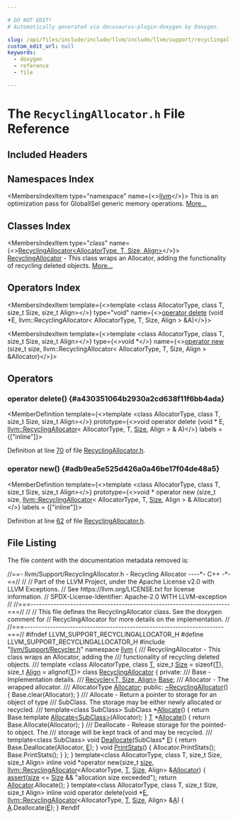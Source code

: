 ```yaml
---

# DO NOT EDIT!
# Automatically generated via docusaurus-plugin-doxygen by Doxygen.

slug: /api/files/include/include/llvm/include/llvm/support/recyclingallocator-h
custom_edit_url: null
keywords:
  - doxygen
  - reference
  - file

---
```





# The `RecyclingAllocator.h` File Reference

<DoxygenPage pluginConfig={pluginConfig}>



## Included Headers

<IncludesList>
<IncludesListItem
  filePath="llvm/Support/Recycler.h"
  permalink="/docs/api/files/include/include/llvm/include/llvm/support/recycler-h"
  isLocal="true" />
</IncludesList>

## Namespaces Index

<MembersIndex>

<MembersIndexItem
  type="namespace"
  name={<><a href="/docs/api/namespaces/llvm">llvm</a></>}>
This is an optimization pass for GlobalISel generic memory operations. <a href="/docs/api/namespaces/llvm/#details">More...</a>
</MembersIndexItem>

</MembersIndex>

## Classes Index

<MembersIndex>

<MembersIndexItem
  type="class"
  name={<><a href="/docs/api/classes/llvm/recyclingallocator">RecyclingAllocator&lt;AllocatorType, T, Size, Align&gt;</a></>}>
<a href="/docs/api/classes/llvm/recyclingallocator">RecyclingAllocator</a> - This class wraps an Allocator, adding the functionality of recycling deleted objects. <a href="/docs/api/classes/llvm/recyclingallocator/#details">More...</a>
</MembersIndexItem>

</MembersIndex>

## Operators Index

<MembersIndex>

<MembersIndexItem
  template={<>template &lt;class AllocatorType, class T, size&#95;t Size, size&#95;t Align&gt;</>}
  type="void"
  name={<><a href="#a430351064b2930a2cd638f11f6bb4ada">operator delete</a> (void &#42;E, llvm::RecyclingAllocator&lt; AllocatorType, T, Size, Align &gt; &amp;A)</>}>
</MembersIndexItem>

<MembersIndexItem
  template={<>template &lt;class AllocatorType, class T, size&#95;t Size, size&#95;t Align&gt;</>}
  type={<>void &#42;</>}
  name={<><a href="#adb9ea5e525d426a0a46be17f04de48a5">operator new</a> (size&#95;t size, llvm::RecyclingAllocator&lt; AllocatorType, T, Size, Align &gt; &amp;Allocator)</>}>
</MembersIndexItem>

</MembersIndex>


<SectionDefinition>

## Operators

### operator delete() {#a430351064b2930a2cd638f11f6bb4ada}

<MemberDefinition
  template={<>template &lt;class AllocatorType, class T, size&#95;t Size, size&#95;t Align&gt;</>}
  prototype={<>void operator delete (void &#42; E, <a href="/docs/api/classes/llvm/recyclingallocator">llvm::RecyclingAllocator</a>&lt; AllocatorType, T, <a href="/docs/api/files/lib/lib/analysis/inlineorder-cpp/#a7ee6f0cb51c3b9056199e9a0001fe8c3a6f6cb72d544962fa333e2e34ce64f719">Size</a>, Align &gt; &amp; A)</>}
  labels = {["inline"]}>

Definition at line <a href="#l00070">70</a> of file <a href="/docs/api/files/include/include/llvm/include/llvm/support/recyclingallocator-h">RecyclingAllocator.h</a>.
</MemberDefinition>

### operator new() {#adb9ea5e525d426a0a46be17f04de48a5}

<MemberDefinition
  template={<>template &lt;class AllocatorType, class T, size&#95;t Size, size&#95;t Align&gt;</>}
  prototype={<>void &#42; operator new (size&#95;t size, <a href="/docs/api/classes/llvm/recyclingallocator">llvm::RecyclingAllocator</a>&lt; AllocatorType, T, <a href="/docs/api/files/lib/lib/analysis/inlineorder-cpp/#a7ee6f0cb51c3b9056199e9a0001fe8c3a6f6cb72d544962fa333e2e34ce64f719">Size</a>, Align &gt; &amp; Allocator)</>}
  labels = {["inline"]}>

Definition at line <a href="#l00062">62</a> of file <a href="/docs/api/files/include/include/llvm/include/llvm/support/recyclingallocator-h">RecyclingAllocator.h</a>.
</MemberDefinition>

</SectionDefinition>

## File Listing

The file content with the documentation metadata removed is:

<ProgramListing>

<Link id="l00001" /><CodeLine lineNumber="1"><Highlight kind="comment">//==- llvm/Support/RecyclingAllocator.h - Recycling Allocator ----&#42;- C++ -&#42;-==//</Highlight><Highlight kind="normal"></Highlight></CodeLine>
<Link id="l00002" /><CodeLine lineNumber="2"><Highlight kind="normal"></Highlight><Highlight kind="comment">//</Highlight><Highlight kind="normal"></Highlight></CodeLine>
<Link id="l00003" /><CodeLine lineNumber="3"><Highlight kind="normal"></Highlight><Highlight kind="comment">// Part of the LLVM Project, under the Apache License v2.0 with LLVM Exceptions.</Highlight><Highlight kind="normal"></Highlight></CodeLine>
<Link id="l00004" /><CodeLine lineNumber="4"><Highlight kind="normal"></Highlight><Highlight kind="comment">// See https://llvm.org/LICENSE.txt for license information.</Highlight><Highlight kind="normal"></Highlight></CodeLine>
<Link id="l00005" /><CodeLine lineNumber="5"><Highlight kind="normal"></Highlight><Highlight kind="comment">// SPDX-License-Identifier: Apache-2.0 WITH LLVM-exception</Highlight><Highlight kind="normal"></Highlight></CodeLine>
<Link id="l00006" /><CodeLine lineNumber="6"><Highlight kind="normal"></Highlight><Highlight kind="comment">//</Highlight><Highlight kind="normal"></Highlight></CodeLine>
<Link id="l00007" /><CodeLine lineNumber="7"><Highlight kind="normal"></Highlight><Highlight kind="comment">//===----------------------------------------------------------------------===//</Highlight><Highlight kind="normal"></Highlight></CodeLine>
<Link id="l00008" /><CodeLine lineNumber="8"><Highlight kind="normal"></Highlight><Highlight kind="comment">//</Highlight><Highlight kind="normal"></Highlight></CodeLine>
<Link id="l00009" /><CodeLine lineNumber="9"><Highlight kind="normal"></Highlight><Highlight kind="comment">// This file defines the RecyclingAllocator class.  See the doxygen comment for</Highlight><Highlight kind="normal"></Highlight></CodeLine>
<Link id="l00010" /><CodeLine lineNumber="10"><Highlight kind="normal"></Highlight><Highlight kind="comment">// RecyclingAllocator for more details on the implementation.</Highlight><Highlight kind="normal"></Highlight></CodeLine>
<Link id="l00011" /><CodeLine lineNumber="11"><Highlight kind="normal"></Highlight><Highlight kind="comment">//</Highlight><Highlight kind="normal"></Highlight></CodeLine>
<Link id="l00012" /><CodeLine lineNumber="12"><Highlight kind="normal"></Highlight><Highlight kind="comment">//===----------------------------------------------------------------------===//</Highlight><Highlight kind="normal"></Highlight></CodeLine>
<Link id="l00013" /><CodeLine lineNumber="13"><Highlight kind="normal"></Highlight></CodeLine>
<Link id="l00014" /><CodeLine lineNumber="14"><Highlight kind="normal"></Highlight><Highlight kind="preprocessor">#ifndef LLVM&#95;SUPPORT&#95;RECYCLINGALLOCATOR&#95;H</Highlight><Highlight kind="normal"></Highlight></CodeLine>
<Link id="l00015" /><CodeLine lineNumber="15"><Highlight kind="normal"></Highlight><Highlight kind="preprocessor">#define LLVM&#95;SUPPORT&#95;RECYCLINGALLOCATOR&#95;H</Highlight><Highlight kind="normal"></Highlight></CodeLine>
<Link id="l00016" /><CodeLine lineNumber="16"><Highlight kind="normal"></Highlight></CodeLine>
<Link id="l00017" /><CodeLine lineNumber="17"><Highlight kind="normal"></Highlight><Highlight kind="preprocessor">#include &quot;<a href="/docs/api/files/include/include/llvm/include/llvm/support/recycler-h">llvm/Support/Recycler.h</a>&quot;</Highlight><Highlight kind="normal"></Highlight></CodeLine>
<Link id="l00018" /><CodeLine lineNumber="18"><Highlight kind="normal"></Highlight></CodeLine>
<Link id="l00019" /><CodeLine lineNumber="19"><Highlight kind="normal"></Highlight><Highlight kind="keyword">namespace </Highlight><Highlight kind="normal"><a href="/docs/api/namespaces/llvm">llvm</a> &#123;</Highlight></CodeLine>
<Link id="l00020" /><CodeLine lineNumber="20"><Highlight kind="normal"></Highlight><Highlight kind="comment"></Highlight></CodeLine>
<Link id="l00021" /><CodeLine lineNumber="21"><Highlight kind="comment">/// RecyclingAllocator - This class wraps an Allocator, adding the</Highlight></CodeLine>
<Link id="l00022" /><CodeLine lineNumber="22"><Highlight kind="comment">/// functionality of recycling deleted objects.</Highlight></CodeLine>
<Link id="l00023" /><CodeLine lineNumber="23"><Highlight kind="comment">///</Highlight><Highlight kind="normal"></Highlight></CodeLine>
<Link id="l00024" /><CodeLine lineNumber="24"><Highlight kind="normal"></Highlight><Highlight kind="keyword">template</Highlight><Highlight kind="normal"> &lt;</Highlight><Highlight kind="keyword">class </Highlight><Highlight kind="normal">AllocatorType, </Highlight><Highlight kind="keyword">class </Highlight><Highlight kind="normal"><a href="/docs/api/files/lib/lib/target/lib/target/mips/mips16isellowering-cpp/#a0acb682b8260ab1c60b918599864e2e5">T</a>, </Highlight><Highlight kind="keywordtype">size&#95;t</Highlight><Highlight kind="normal"> <a href="/docs/api/files/lib/lib/analysis/inlineorder-cpp/#a7ee6f0cb51c3b9056199e9a0001fe8c3a6f6cb72d544962fa333e2e34ce64f719">Size</a> = </Highlight><Highlight kind="keyword">sizeof</Highlight><Highlight kind="normal">(<a href="/docs/api/files/lib/lib/target/lib/target/mips/mips16isellowering-cpp/#a0acb682b8260ab1c60b918599864e2e5">T</a>),</Highlight></CodeLine>
<Link id="l00025" /><CodeLine lineNumber="25"><Highlight kind="normal">          </Highlight><Highlight kind="keywordtype">size&#95;t</Highlight><Highlight kind="normal"> <a href="/docs/api/structs/llvm/align">Align</a> = </Highlight><Highlight kind="keyword">alignof</Highlight><Highlight kind="normal">(<a href="/docs/api/files/lib/lib/target/lib/target/mips/mips16isellowering-cpp/#a0acb682b8260ab1c60b918599864e2e5">T</a>)&gt;</Highlight></CodeLine>
<Link id="l00026" /><CodeLine lineNumber="26" lineLink="/docs/api/classes/llvm/recyclingallocator"><Highlight kind="normal"></Highlight><Highlight kind="keyword">class </Highlight><Highlight kind="normal"><a href="/docs/api/classes/llvm/recyclingallocator">RecyclingAllocator</a> &#123;</Highlight></CodeLine>
<Link id="l00027" /><CodeLine lineNumber="27"><Highlight kind="normal"></Highlight><Highlight kind="keyword">private</Highlight><Highlight kind="normal">:</Highlight><Highlight kind="comment"></Highlight></CodeLine>
<Link id="l00028" /><CodeLine lineNumber="28"><Highlight kind="comment">  /// Base - Implementation details.</Highlight></CodeLine>
<Link id="l00029" /><CodeLine lineNumber="29"><Highlight kind="comment">  ///</Highlight><Highlight kind="normal"></Highlight></CodeLine>
<Link id="l00030" /><CodeLine lineNumber="30"><Highlight kind="normal">  <a href="/docs/api/classes/llvm/recycler">Recycler&lt;T, Size, Align&gt;</a> <a href="/docs/api/namespaces/llvm/sampleprof/#a702f69807459cc25db5754a5f179d3fcaf6fbeb8fa9f451468611536b00878d41">Base</a>;</Highlight></CodeLine>
<Link id="l00031" /><CodeLine lineNumber="31"><Highlight kind="normal"></Highlight><Highlight kind="comment"></Highlight></CodeLine>
<Link id="l00032" /><CodeLine lineNumber="32"><Highlight kind="comment">  /// Allocator - The wrapped allocator.</Highlight></CodeLine>
<Link id="l00033" /><CodeLine lineNumber="33"><Highlight kind="comment">  ///</Highlight><Highlight kind="normal"></Highlight></CodeLine>
<Link id="l00034" /><CodeLine lineNumber="34"><Highlight kind="normal">  AllocatorType <a href="/docs/api/files/lib/lib/codegen/regallocbasic-cpp/#ad5d00e1d77644d95847b9bf8da12b759">Allocator</a>;</Highlight></CodeLine>
<Link id="l00035" /><CodeLine lineNumber="35"><Highlight kind="normal"></Highlight></CodeLine>
<Link id="l00036" /><CodeLine lineNumber="36"><Highlight kind="normal"></Highlight><Highlight kind="keyword">public</Highlight><Highlight kind="normal">:</Highlight></CodeLine>
<Link id="l00037" /><CodeLine lineNumber="37" lineLink="/docs/api/classes/llvm/recyclingallocator/#a079119450ba97133203d0f70e9df5717"><Highlight kind="normal">  <a href="/docs/api/classes/llvm/recyclingallocator/#a079119450ba97133203d0f70e9df5717">~RecyclingAllocator</a>() &#123; Base.clear(Allocator); &#125;</Highlight></CodeLine>
<Link id="l00038" /><CodeLine lineNumber="38"><Highlight kind="normal"></Highlight><Highlight kind="comment"></Highlight></CodeLine>
<Link id="l00039" /><CodeLine lineNumber="39"><Highlight kind="comment">  /// Allocate - Return a pointer to storage for an object of type</Highlight></CodeLine>
<Link id="l00040" /><CodeLine lineNumber="40"><Highlight kind="comment">  /// SubClass. The storage may be either newly allocated or recycled.</Highlight></CodeLine>
<Link id="l00041" /><CodeLine lineNumber="41"><Highlight kind="comment">  ///</Highlight><Highlight kind="normal"></Highlight></CodeLine>
<Link id="l00042" /><CodeLine lineNumber="42"><Highlight kind="normal">  </Highlight><Highlight kind="keyword">template</Highlight><Highlight kind="normal">&lt;</Highlight><Highlight kind="keyword">class</Highlight><Highlight kind="normal"> SubClass&gt;</Highlight></CodeLine>
<Link id="l00043" /><CodeLine lineNumber="43" lineLink="/docs/api/classes/llvm/recyclingallocator/#a053842782e790424315ed4d6b09f1105"><Highlight kind="normal">  SubClass &#42;<a href="/docs/api/classes/llvm/recyclingallocator/#a053842782e790424315ed4d6b09f1105">Allocate</a>() &#123; </Highlight><Highlight kind="keywordflow">return</Highlight><Highlight kind="normal"> Base.template <a href="/docs/api/classes/llvm/recyclingallocator/#a053842782e790424315ed4d6b09f1105">Allocate&lt;SubClass&gt;</a>(Allocator); &#125;</Highlight></CodeLine>
<Link id="l00044" /><CodeLine lineNumber="44"><Highlight kind="normal"></Highlight></CodeLine>
<Link id="l00045" /><CodeLine lineNumber="45" lineLink="/docs/api/classes/llvm/recyclingallocator/#a575c31c207206f831ac6bfccae77d8b3"><Highlight kind="normal">  <a href="/docs/api/files/lib/lib/target/lib/target/mips/mips16isellowering-cpp/#a0acb682b8260ab1c60b918599864e2e5">T</a> &#42;<a href="/docs/api/classes/llvm/recyclingallocator/#a575c31c207206f831ac6bfccae77d8b3">Allocate</a>() &#123; </Highlight><Highlight kind="keywordflow">return</Highlight><Highlight kind="normal"> Base.Allocate(Allocator); &#125;</Highlight></CodeLine>
<Link id="l00046" /><CodeLine lineNumber="46"><Highlight kind="normal"></Highlight><Highlight kind="comment"></Highlight></CodeLine>
<Link id="l00047" /><CodeLine lineNumber="47"><Highlight kind="comment">  /// Deallocate - Release storage for the pointed-to object. The</Highlight></CodeLine>
<Link id="l00048" /><CodeLine lineNumber="48"><Highlight kind="comment">  /// storage will be kept track of and may be recycled.</Highlight></CodeLine>
<Link id="l00049" /><CodeLine lineNumber="49"><Highlight kind="comment">  ///</Highlight><Highlight kind="normal"></Highlight></CodeLine>
<Link id="l00050" /><CodeLine lineNumber="50"><Highlight kind="normal">  </Highlight><Highlight kind="keyword">template</Highlight><Highlight kind="normal">&lt;</Highlight><Highlight kind="keyword">class</Highlight><Highlight kind="normal"> SubClass&gt;</Highlight></CodeLine>
<Link id="l00051" /><CodeLine lineNumber="51" lineLink="/docs/api/classes/llvm/recyclingallocator/#a15b55012c1a5fc0e82d13227332796b9"><Highlight kind="normal">  </Highlight><Highlight kind="keywordtype">void</Highlight><Highlight kind="normal"> <a href="/docs/api/classes/llvm/recyclingallocator/#a15b55012c1a5fc0e82d13227332796b9">Deallocate</a>(SubClass&#42; <a href="/docs/api/files/lib/lib/ir/builtingcs-cpp/#abb2b3a60ccc38a28239e19a1646e0c8a">E</a>) &#123; </Highlight><Highlight kind="keywordflow">return</Highlight><Highlight kind="normal"> Base.Deallocate(Allocator, <a href="/docs/api/files/lib/lib/ir/builtingcs-cpp/#abb2b3a60ccc38a28239e19a1646e0c8a">E</a>); &#125;</Highlight></CodeLine>
<Link id="l00052" /><CodeLine lineNumber="52"><Highlight kind="normal"></Highlight></CodeLine>
<Link id="l00053" /><CodeLine lineNumber="53" lineLink="/docs/api/classes/llvm/recyclingallocator/#ae0999354e1728e3a63ac5a256a9024cf"><Highlight kind="normal">  </Highlight><Highlight kind="keywordtype">void</Highlight><Highlight kind="normal"> <a href="/docs/api/classes/llvm/recyclingallocator/#ae0999354e1728e3a63ac5a256a9024cf">PrintStats</a>() &#123;</Highlight></CodeLine>
<Link id="l00054" /><CodeLine lineNumber="54"><Highlight kind="normal">    Allocator.PrintStats();</Highlight></CodeLine>
<Link id="l00055" /><CodeLine lineNumber="55"><Highlight kind="normal">    Base.PrintStats();</Highlight></CodeLine>
<Link id="l00056" /><CodeLine lineNumber="56"><Highlight kind="normal">  &#125;</Highlight></CodeLine>
<Link id="l00057" /><CodeLine lineNumber="57"><Highlight kind="normal">&#125;;</Highlight></CodeLine>
<Link id="l00058" /><CodeLine lineNumber="58"><Highlight kind="normal"></Highlight></CodeLine>
<Link id="l00059" /><CodeLine lineNumber="59"><Highlight kind="normal">&#125;</Highlight></CodeLine>
<Link id="l00060" /><CodeLine lineNumber="60"><Highlight kind="normal"></Highlight></CodeLine>
<Link id="l00061" /><CodeLine lineNumber="61"><Highlight kind="normal"></Highlight><Highlight kind="keyword">template</Highlight><Highlight kind="normal">&lt;</Highlight><Highlight kind="keyword">class</Highlight><Highlight kind="normal"> AllocatorType, </Highlight><Highlight kind="keyword">class</Highlight><Highlight kind="normal"> T, </Highlight><Highlight kind="keywordtype">size&#95;t</Highlight><Highlight kind="normal"> Size, </Highlight><Highlight kind="keywordtype">size&#95;t</Highlight><Highlight kind="normal"> Align&gt;</Highlight></CodeLine>
<Link id="l00062" /><CodeLine lineNumber="62" lineLink="#adb9ea5e525d426a0a46be17f04de48a5"><Highlight kind="normal"></Highlight><Highlight kind="keyword">inline</Highlight><Highlight kind="normal"> </Highlight><Highlight kind="keywordtype">void</Highlight><Highlight kind="normal"> &#42;</Highlight><Highlight kind="keyword">operator</Highlight><Highlight kind="normal"> </Highlight><Highlight kind="keyword">new</Highlight><Highlight kind="normal">(</Highlight><Highlight kind="keywordtype">size&#95;t</Highlight><Highlight kind="normal"> <a href="/docs/api/files/lib/lib/target/lib/target/nvptx/nvvmreflect-cpp/#ac934769d93af95250952646a3829df4c">size</a>,</Highlight></CodeLine>
<Link id="l00063" /><CodeLine lineNumber="63"><Highlight kind="normal">                          <a href="/docs/api/classes/llvm/recyclingallocator">llvm::RecyclingAllocator</a>&lt;AllocatorType,</Highlight></CodeLine>
<Link id="l00064" /><CodeLine lineNumber="64"><Highlight kind="normal">                                                   <a href="/docs/api/files/lib/lib/target/lib/target/mips/mips16isellowering-cpp/#a0acb682b8260ab1c60b918599864e2e5">T</a>, <a href="/docs/api/files/lib/lib/analysis/inlineorder-cpp/#a7ee6f0cb51c3b9056199e9a0001fe8c3a6f6cb72d544962fa333e2e34ce64f719">Size</a>, Align&gt; &amp;<a href="/docs/api/files/lib/lib/codegen/regallocbasic-cpp/#ad5d00e1d77644d95847b9bf8da12b759">Allocator</a>) &#123;</Highlight></CodeLine>
<Link id="l00065" /><CodeLine lineNumber="65"><Highlight kind="normal">  <a href="/docs/api/files/lib/lib/target/lib/target/amdgpu/silowercontrolflow-cpp/#a4868c5d81c5ccc98c47aeab6244346a0">assert</a>(<a href="/docs/api/files/lib/lib/target/lib/target/nvptx/nvvmreflect-cpp/#ac934769d93af95250952646a3829df4c">size</a> &lt;= <a href="/docs/api/files/lib/lib/analysis/inlineorder-cpp/#a7ee6f0cb51c3b9056199e9a0001fe8c3a6f6cb72d544962fa333e2e34ce64f719">Size</a> &amp;&amp; </Highlight><Highlight kind="stringliteral">&quot;allocation size exceeded&quot;</Highlight><Highlight kind="normal">);</Highlight></CodeLine>
<Link id="l00066" /><CodeLine lineNumber="66"><Highlight kind="normal">  </Highlight><Highlight kind="keywordflow">return</Highlight><Highlight kind="normal"> <a href="/docs/api/files/lib/lib/codegen/regallocbasic-cpp/#ad5d00e1d77644d95847b9bf8da12b759">Allocator</a>.Allocate();</Highlight></CodeLine>
<Link id="l00067" /><CodeLine lineNumber="67"><Highlight kind="normal">&#125;</Highlight></CodeLine>
<Link id="l00068" /><CodeLine lineNumber="68"><Highlight kind="normal"></Highlight></CodeLine>
<Link id="l00069" /><CodeLine lineNumber="69"><Highlight kind="normal"></Highlight><Highlight kind="keyword">template</Highlight><Highlight kind="normal">&lt;</Highlight><Highlight kind="keyword">class</Highlight><Highlight kind="normal"> AllocatorType, </Highlight><Highlight kind="keyword">class</Highlight><Highlight kind="normal"> T, </Highlight><Highlight kind="keywordtype">size&#95;t</Highlight><Highlight kind="normal"> Size, </Highlight><Highlight kind="keywordtype">size&#95;t</Highlight><Highlight kind="normal"> Align&gt;</Highlight></CodeLine>
<Link id="l00070" /><CodeLine lineNumber="70" lineLink="#a430351064b2930a2cd638f11f6bb4ada"><Highlight kind="normal"></Highlight><Highlight kind="keyword">inline</Highlight><Highlight kind="normal"> </Highlight><Highlight kind="keywordtype">void</Highlight><Highlight kind="normal"> </Highlight><Highlight kind="keyword">operator</Highlight><Highlight kind="normal"> </Highlight><Highlight kind="keyword">delete</Highlight><Highlight kind="normal">(</Highlight><Highlight kind="keywordtype">void</Highlight><Highlight kind="normal"> &#42;<a href="/docs/api/files/lib/lib/ir/builtingcs-cpp/#abb2b3a60ccc38a28239e19a1646e0c8a">E</a>,</Highlight></CodeLine>
<Link id="l00071" /><CodeLine lineNumber="71"><Highlight kind="normal">                            <a href="/docs/api/classes/llvm/recyclingallocator">llvm::RecyclingAllocator</a>&lt;AllocatorType,</Highlight></CodeLine>
<Link id="l00072" /><CodeLine lineNumber="72"><Highlight kind="normal">                                                     <a href="/docs/api/files/lib/lib/target/lib/target/mips/mips16isellowering-cpp/#a0acb682b8260ab1c60b918599864e2e5">T</a>, <a href="/docs/api/files/lib/lib/analysis/inlineorder-cpp/#a7ee6f0cb51c3b9056199e9a0001fe8c3a6f6cb72d544962fa333e2e34ce64f719">Size</a>, Align&gt; &amp;<a href="/docs/api/files/lib/lib/ir/builtingcs-cpp/#a2e38c85003a042421cde1647632d0b72">A</a>) &#123;</Highlight></CodeLine>
<Link id="l00073" /><CodeLine lineNumber="73"><Highlight kind="normal">  <a href="/docs/api/files/lib/lib/ir/builtingcs-cpp/#a2e38c85003a042421cde1647632d0b72">A</a>.Deallocate(<a href="/docs/api/files/lib/lib/ir/builtingcs-cpp/#abb2b3a60ccc38a28239e19a1646e0c8a">E</a>);</Highlight></CodeLine>
<Link id="l00074" /><CodeLine lineNumber="74"><Highlight kind="normal">&#125;</Highlight></CodeLine>
<Link id="l00075" /><CodeLine lineNumber="75"><Highlight kind="normal"></Highlight></CodeLine>
<Link id="l00076" /><CodeLine lineNumber="76"><Highlight kind="normal"></Highlight><Highlight kind="preprocessor">#endif</Highlight></CodeLine>

</ProgramListing>


</DoxygenPage>
